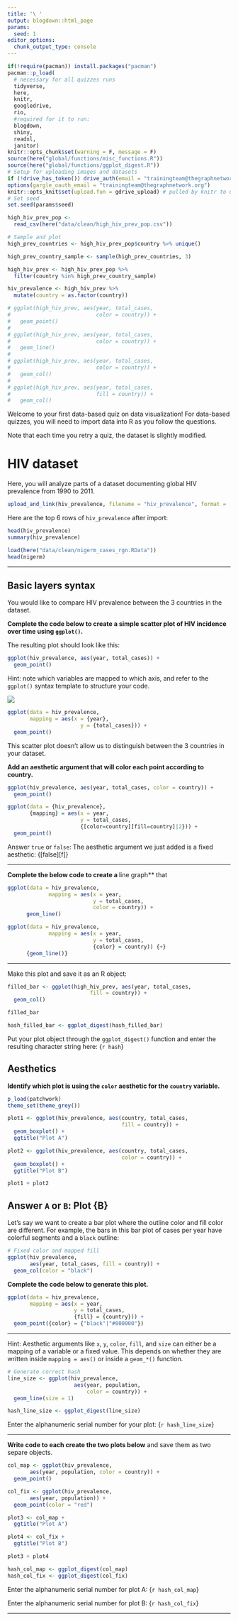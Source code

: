 ```yaml
---
title: '\ '
output: blogdown::html_page
params:
  seed: 1
editor_options: 
  chunk_output_type: console
---
```


```r
if(!require(pacman)) install.packages("pacman")
pacman::p_load(
  # necessary for all quizzes runs
  tidyverse, 
  here,
  knitr,
  googledrive,
  rio,
  #required for it to run:
  blogdown,
  shiny,
  readxl, 
  janitor)
knitr::opts_chunk$set(warning = F, message = F)
source(here("global/functions/misc_functions.R"))
source(here("global/functions/ggplot_digest.R"))
# Setup for uploading images and datasets
if (!drive_has_token()) drive_auth(email = "trainingteam@thegraphnetwork.org")
options(gargle_oauth_email = "trainingteam@thegraphnetwork.org")
knitr::opts_knit$set(upload.fun = gdrive_upload) # pulled by knitr to upload image
# Set seed
set.seed(params$seed)
```

```r

high_hiv_prev_pop <- 
  read_csv(here("data/clean/high_hiv_prev_pop.csv"))

# Sample and plot
high_prev_countries <- high_hiv_prev_pop$country %>% unique()

high_prev_country_sample <- sample(high_prev_countries, 3)

high_hiv_prev <- high_hiv_prev_pop %>% 
  filter(country %in% high_prev_country_sample)

hiv_prevalence <- high_hiv_prev %>% 
  mutate(country = as.factor(country))

# ggplot(high_hiv_prev, aes(year, total_cases,
#                           color = country)) +
#   geom_point()
# 
# ggplot(high_hiv_prev, aes(year, total_cases,
#                           color = country)) +
#   geom_line()
# 
# ggplot(high_hiv_prev, aes(year, total_cases,
#                           color = country)) +
#   geom_col()
# 
# ggplot(high_hiv_prev, aes(year, total_cases,
#                           fill = country)) +
#   geom_col()
```

Welcome to your first data-based quiz on data visualization! For data-based quizzes, you will need to import data into R as you follow the questions.

Note that each time you retry a quiz, the dataset is slightly modified.

# HIV dataset

Here, you will analyze parts of a dataset documenting global HIV prevalence from 1990 to 2011.

```r
upload_and_link(hiv_prevalence, filename = "hiv_prevalence", format =  "csv")
```

Here are the top 6 rows of `hiv_prevalence` after import:

```r
head(hiv_prevalence)
summary(hiv_prevalence)
```

```r
load(here("data/clean/nigerm_cases_rgn.RData"))
head(nigerm)
```

------------------------------------------------------------------------

## Basic layers syntax

You would like to compare HIV prevalence between the 3 countries in the dataset.

**Complete the code below to create a simple scatter plot of HIV incidence over time using `ggplot()`.**

The resulting plot should look like this:

```r

ggplot(hiv_prevalence, aes(year, total_cases)) +
  geom_point()
```

Hint: note which variables are mapped to which axis, and refer to the `ggplot()` syntax template to structure your code.

![](images/gg_min_build3.png)

```r

ggplot(data = hiv_prevalence, 
       mapping = aes(x = {year},
                       y = {total_cases})) +
  geom_point()
```

This scatter plot doesn't allow us to distinguish between the 3 countries in your dataset. 

**Add an aesthetic argument that will color each point according to country.**

```r

ggplot(hiv_prevalence, aes(year, total_cases, color = country)) +
  geom_point()
```

```r

ggplot(data = {hiv_prevalence}, 
       {mapping} = aes(x = year,
                       y = total_cases,
                       {[color=country][fill=country]|2})) +
  geom_point()
```

Answer `true` or `false`: The aesthetic argument we just added is a fixed aesthetic: {[false][f]}

----------------------------------------------------

**Complete the below code to create a **line graph** that 

```r

ggplot(data = hiv_prevalence, 
             mapping = aes(x = year, 
                           y = total_cases,
                           color = country)) + 
      geom_line()
```

```r

ggplot(data = hiv_prevalence, 
             mapping = aes(x = year, 
                           y = total_cases,
                           {color} = country)) {+} 
      {geom_line()}
```


------------------------------------------------------------------------

Make this plot and save it as an R object:

```r
filled_bar <- ggplot(high_hiv_prev, aes(year, total_cases,
                          fill = country)) +
  geom_col()

filled_bar

hash_filled_bar <- ggplot_digest(hash_filled_bar)
```

Put your plot object through the `ggplot_digest()` function and enter the resulting character string here: {`r hash`}

## Aesthetics

**Identify which plot is using the `color` aesthetic for the `country` variable.**
```r
p_load(patchwork)
theme_set(theme_grey())

plot1 <- ggplot(hiv_prevalence, aes(country, total_cases,
                                    fill = country)) +
  geom_boxplot() +
  ggtitle("Plot A")

plot2 <- ggplot(hiv_prevalence, aes(country, total_cases,
                                    color = country)) +
  geom_boxplot() +
  ggtitle("Plot B")

plot1 + plot2
```
Answer `A` or `B`: Plot {B}
-----------------------------------------------------------------------

Let's say we want to create a bar plot where the outline color and fill color are different. For example, the bars in this bar plot of cases per year have colorful segments and a `black` outline: 

```r
# Fixed color and mapped fill
ggplot(hiv_prevalence, 
       aes(year, total_cases, fill = country)) +
  geom_col(color = "black")
```

**Complete the code below to generate this plot.**

```r
ggplot(data = hiv_prevalence, 
       mapping = aes(x = year,
                     y = total_cases,
                     {fill} = {country})) +
  geom_point({color} = {"black"|"#000000"})
```

------------------------------------------------------------------------


Hint: Aesthetic arguments like `x`, `y`, `color`, `fill`, and `size` can either be a mapping of a variable or a fixed value. This depends on whether they are written inside `mapping = aes()` or inside a `geom_*()` function. 

```r
# Generate correct hash
line_size <- ggplot(hiv_prevalence, 
                     aes(year, population,
                         color = country)) +
  geom_line(size = 1)

hash_line_size <- ggplot_digest(line_size)
```

Enter the alphanumeric serial number for your plot: {`r hash_line_size`}

-------------------------------


**Write code to each create the two plots below** and save them as two separe objects.
```r

col_map <- ggplot(hiv_prevalence, 
       aes(year, population, color = country)) + 
  geom_point()

col_fix <- ggplot(hiv_prevalence, 
       aes(year, population)) + 
  geom_point(color = "red") 

plot3 <- col_map +
  ggtitle("Plot A")

plot4 <- col_fix +
  ggtitle("Plot B")

plot3 + plot4

hash_col_map <- ggplot_digest(col_map)
hash_col_fix <- ggplot_digest(col_fix)
```

Enter the alphanumeric serial number for plot A: {`r hash_col_map`}

Enter the alphanumeric serial number for plot B: {`r hash_col_fix`}

-----------------------------

